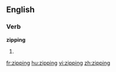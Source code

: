 ==English==

===Verb===
'''zipping'''

# {{present participle of|[[zip]]}}

[[fr:zipping]]
[[hu:zipping]]
[[vi:zipping]]
[[zh:zipping]]